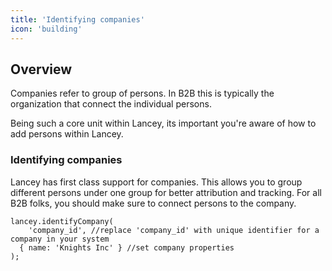 ```yaml
---
title: 'Identifying companies'
icon: 'building'
---
```


## Overview

Companies refer to group of persons. In B2B this is typically the organization that connect the individual persons.

Being such a core unit within Lancey, its important you're aware of how to add persons within Lancey.

### Identifying companies

Lancey has first class support for companies. This allows you to group different persons under one group for better attribution and tracking. For all B2B folks, you should make sure to connect persons to the company.

```tsx
lancey.identifyCompany(
	'company_id', //replace 'company_id' with unique identifier for a company in your system
  { name: 'Knights Inc' } //set company properties
);
```
